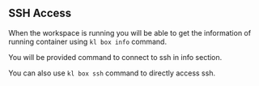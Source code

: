 
## SSH Access

When the workspace is running you will be able to get the information of running container using `kl box info` command.

You will be provided command to connect to ssh in info section.

You can also use `kl box ssh` command to directly access ssh.



<VideoPlayer src="/docs/ide-integrations/ssh-access.mp4"/>
